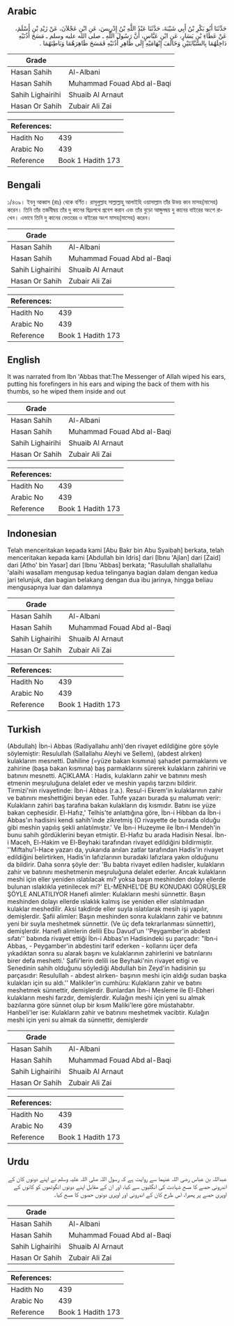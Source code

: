 ## Arabic


<div dir="rtl" lang="ar" style={{fontSize:'larger',backgroundColor:'#f8f9fa',padding:20}}>
حَدَّثَنَا أَبُو بَكْرِ بْنُ أَبِي شَيْبَةَ، حَدَّثَنَا عَبْدُ اللَّهِ بْنُ إِدْرِيسَ، عَنِ ابْنِ عَجْلاَنَ، عَنْ زَيْدِ بْنِ أَسْلَمَ، عَنْ عَطَاءِ بْنِ يَسَارٍ، عَنِ ابْنِ عَبَّاسٍ، أَنَّ رَسُولَ اللَّهِ ـ صلى الله عليه وسلم ـ مَسَحَ أُذُنَيْهِ دَاخِلَهُمَا بِالسَّبَّابَتَيْنِ وَخَالَفَ إِبْهَامَيْهِ إِلَى ظَاهِرِ أُذُنَيْهِ فَمَسَحَ ظَاهِرَهُمَا وَبَاطِنَهُمَا ‏.‏
</div>
<div style={{backgroundColor:'#f8f9fa',padding:20, marginBottom: 10}}><table> <thead> <tr> <th>Grade</th> <th></th> </tr> </thead> <tbody> <tr><td>Hasan Sahih</td><td>Al-Albani</td></tr><tr><td>Hasan Sahih</td><td>Muhammad Fouad Abd al-Baqi</td></tr><tr><td>Sahih Lighairihi</td><td>Shuaib Al Arnaut</td></tr><tr><td>Hasan Or Sahih</td><td>Zubair Ali Zai</td></tr></tbody></table><table> <thead> <tr> <th>References:</th> <th></th> </tr> </thead> <tbody><tr><td>Hadith No</td><td>439</td></tr><tr><td>Arabic No</td><td>439</td></tr><tr><td>Reference</td><td>Book 1 Hadith 173</td></tr></tbody></table></div>

## Bengali


<div dir="ltr" lang="bn" style={{fontSize:'larger',backgroundColor:'#f8f9fa',padding:20}}>
১/৪৩৯। ইবনু আব্বাস (রাঃ) থেকে বর্ণিত। রাসূলুল্লাহ সাল্লাল্লাহু আলাইহি ওয়াসাল্লাম তাঁর উভয় কান মাসহ(মাসেহ) করেন। তিনি তাঁর তর্জনীদ্বয় তাঁর দু কানের ছিদ্রপথে প্রবেশ করান এবং তাঁর বুড়ো আঙ্গুলদ্বয় দু কানের বাইরের অংশে রাখেন। এভাবে তিনি দু কানের ভেতরের ও বাইরের অংশ মাসহ(মাসেহ) করেন।
</div>
<div style={{backgroundColor:'#f8f9fa',padding:20, marginBottom: 10}}><table> <thead> <tr> <th>Grade</th> <th></th> </tr> </thead> <tbody> <tr><td>Hasan Sahih</td><td>Al-Albani</td></tr><tr><td>Hasan Sahih</td><td>Muhammad Fouad Abd al-Baqi</td></tr><tr><td>Sahih Lighairihi</td><td>Shuaib Al Arnaut</td></tr><tr><td>Hasan Or Sahih</td><td>Zubair Ali Zai</td></tr></tbody></table><table> <thead> <tr> <th>References:</th> <th></th> </tr> </thead> <tbody><tr><td>Hadith No</td><td>439</td></tr><tr><td>Arabic No</td><td>439</td></tr><tr><td>Reference</td><td>Book 1 Hadith 173</td></tr></tbody></table></div>

## English


<div dir="ltr" lang="en" style={{fontSize:'larger',backgroundColor:'#f8f9fa',padding:20}}>
It was narrated from Ibn 'Abbas that:The Messenger of Allah wiped his ears, putting his forefingers in his ears and wiping the back of them with his thumbs, so he wiped them inside and out
</div>
<div style={{backgroundColor:'#f8f9fa',padding:20, marginBottom: 10}}><table> <thead> <tr> <th>Grade</th> <th></th> </tr> </thead> <tbody> <tr><td>Hasan Sahih</td><td>Al-Albani</td></tr><tr><td>Hasan Sahih</td><td>Muhammad Fouad Abd al-Baqi</td></tr><tr><td>Sahih Lighairihi</td><td>Shuaib Al Arnaut</td></tr><tr><td>Hasan Or Sahih</td><td>Zubair Ali Zai</td></tr></tbody></table><table> <thead> <tr> <th>References:</th> <th></th> </tr> </thead> <tbody><tr><td>Hadith No</td><td>439</td></tr><tr><td>Arabic No</td><td>439</td></tr><tr><td>Reference</td><td>Book 1 Hadith 173</td></tr></tbody></table></div>

## Indonesian


<div dir="ltr" lang="id" style={{fontSize:'larger',backgroundColor:'#f8f9fa',padding:20}}>
Telah menceritakan kepada kami [Abu Bakr bin Abu Syaibah] berkata, telah menceritakan kepada kami [Abdullah bin Idris] dari [Ibnu 'Ajlan] dari [Zaid] dari [Atho' bin Yasar] dari [Ibnu 'Abbas] berkata; "Rasulullah shallallahu 'alaihi wasallam mengusap kedua telinganya bagian dalam dengan kedua jari telunjuk, dan bagian belakang dengan dua ibu jarinya, hingga beliau mengusapnya luar dan dalamnya
</div>
<div style={{backgroundColor:'#f8f9fa',padding:20, marginBottom: 10}}><table> <thead> <tr> <th>Grade</th> <th></th> </tr> </thead> <tbody> <tr><td>Hasan Sahih</td><td>Al-Albani</td></tr><tr><td>Hasan Sahih</td><td>Muhammad Fouad Abd al-Baqi</td></tr><tr><td>Sahih Lighairihi</td><td>Shuaib Al Arnaut</td></tr><tr><td>Hasan Or Sahih</td><td>Zubair Ali Zai</td></tr></tbody></table><table> <thead> <tr> <th>References:</th> <th></th> </tr> </thead> <tbody><tr><td>Hadith No</td><td>439</td></tr><tr><td>Arabic No</td><td>439</td></tr><tr><td>Reference</td><td>Book 1 Hadith 173</td></tr></tbody></table></div>

## Turkish


<div dir="ltr" lang="tr" style={{fontSize:'larger',backgroundColor:'#f8f9fa',padding:20}}>
(Abdullah) İbn-i Abbas (Radiyallahu anh)'den rivayet edildiğine göre şöyle söylemiştir: Resulullah (Sallallahu Aleyhi ve Sellem), (abdest alırken) kulaklarım mesnetti. Dahiline (=yüze bakan kısmına) şahadet parmaklarını ve zahirine (başa bakan kısmına) baş parmaklarını sürerek kulakların zahirini ve batınını mesnetti. AÇIKLAMA : Hadis, kulakların zahir ve batınını mesh etmenin meşruluğuna delalet eder ve meshin yapılış tarzını bildirir. Tirmizi'nin rivayetinde: İbn-i Abbas (r.a.). Resul-i Ekrem'in kulaklarının zahir ve batınını meshettiğini beyan eder. Tuhfe yazarı burada şu malumatı verir: Kulakların zahiri baş tarafına bakan kulakların dış kısmıdır. Batını ise yüze bakan cephesidir. El-Hafız,' Telhis'te anlattığına göre, İbn-i Hibban da İbn-i Abbas'ın hadisini kendi sahih'inde zikretmiş (O rivayette de burada olduğu gibi meshin yapılış şekli anlatılmıştır.' Ve İbn-i Huzeyme ile İbn-i Mendeh'in bunu sahih gördüklerini beyan etmiştir. El-Hafız bu arada Hadisin Nesai. İbn-i Maceh, El-Hakim ve El-Beyhaki tarafından rivayet edildiğini bildirmiştir. ''Miftahu'l-Hace yazarı da, yukarıda anılan zatlar tarafından Hadis'in rivayet edildiğini belirtirken, Hadis'in lafızlarının buradaki lafızlara yakın olduğunu da bildirir. Daha sonra şöyle der: 'Bu babta rivayet edilen hadisler, kulakların zahir ve batınını meshetmenin meşruluğuna delalet ederler. Ancak kulakların meshi için eller yeniden ıslatılacak mı? yoksa başın meshinden dolayı ellerde bulunan ıslaklıkla yetinilecek mi?' EL-MENHEL'DE BU KONUDAKI GÖRÜŞLER ŞÖYLE ANLATILIYOR Hanefi alimler: Kulakların meshi sünnettir. Başın meshinden dolayı ellerde ıslaklık kalmış ise yeniden eller ıslatılmadan kulaklar meshedilir. Aksi takdirde eller suyla ıslatılarak mesih işi yapılır, demişlerdir. Şafii alimler: Başın meshinden sonra kulakların zahir ve batınını yeni bir suyla meshetmek sünnettir. (Ve üç defa tekrarlanması sünnettir), demişlerdir. Hanefi alimlerin delili Ebu Davud'un ''Peygamber'in abdest sıfatı'' babında rivayet ettiği İbn-i Abbas'ın Hadisindeki şu parçadır: "Ibn-i Abbas, - Peygamber'in abdestini tarif ederken - kollarını üçer defa yıkadıktan sonra su alarak başını ve kulaklarının zahirIerini ve batınlarını birer defa meshetti.' Şafii'lerin delili ise Beyhaki'nin rivayet eıtigi ve Senedinin sahih olduğunu söylediği AbduIIah bin Zeyd'in hadisinin şu parçasıdır: ResuluIlah - abdest alırken- başının meshi için aldığı sudan başka kulakları için su aldı.'' Malikiler'in cumhüru: Kulakların zahir ve batını meshetmek sünnettir, demişlerdir. Bunlardan İbn-i Mesleme ile El-Ebheri kulakların meshi farzdır, demişlerdir. Kulağın meshi için yeni su almak bazılarına göre sünnet olup bir kısım Maliki'lere göre müstahabtır. Hanbeli'ler ise: Kulakların zahir ve batınını meshetmek vacibtir. Kulağın meshi için yeni su almak da sünnettir, demişlerdir
</div>
<div style={{backgroundColor:'#f8f9fa',padding:20, marginBottom: 10}}><table> <thead> <tr> <th>Grade</th> <th></th> </tr> </thead> <tbody> <tr><td>Hasan Sahih</td><td>Al-Albani</td></tr><tr><td>Hasan Sahih</td><td>Muhammad Fouad Abd al-Baqi</td></tr><tr><td>Sahih Lighairihi</td><td>Shuaib Al Arnaut</td></tr><tr><td>Hasan Or Sahih</td><td>Zubair Ali Zai</td></tr></tbody></table><table> <thead> <tr> <th>References:</th> <th></th> </tr> </thead> <tbody><tr><td>Hadith No</td><td>439</td></tr><tr><td>Arabic No</td><td>439</td></tr><tr><td>Reference</td><td>Book 1 Hadith 173</td></tr></tbody></table></div>

## Urdu


<div dir="rtl" lang="ur" style={{fontSize:'larger',backgroundColor:'#f8f9fa',padding:20}}>
عبداللہ بن عباس رضی اللہ عنہما سے روایت ہے کہ رسول اللہ صلی اللہ علیہ وسلم نے اپنے دونوں کان کے اندرونی حصے کا مسح شہادت کی انگلیوں سے کیا، اور ان کے مقابل اپنے دونوں انگوٹھوں کو کانوں کے اوپری حصے پر پھیرا، اس طرح کان کے اندرونی اور اوپری دونوں حصوں کا مسح کیا۔
</div>
<div style={{backgroundColor:'#f8f9fa',padding:20, marginBottom: 10}}><table> <thead> <tr> <th>Grade</th> <th></th> </tr> </thead> <tbody> <tr><td>Hasan Sahih</td><td>Al-Albani</td></tr><tr><td>Hasan Sahih</td><td>Muhammad Fouad Abd al-Baqi</td></tr><tr><td>Sahih Lighairihi</td><td>Shuaib Al Arnaut</td></tr><tr><td>Hasan Or Sahih</td><td>Zubair Ali Zai</td></tr></tbody></table><table> <thead> <tr> <th>References:</th> <th></th> </tr> </thead> <tbody><tr><td>Hadith No</td><td>439</td></tr><tr><td>Arabic No</td><td>439</td></tr><tr><td>Reference</td><td>Book 1 Hadith 173</td></tr></tbody></table></div>